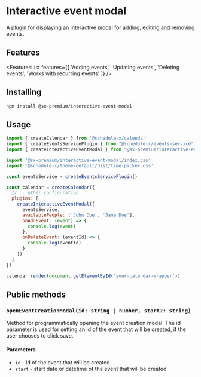 # Interactive event modal

A plugin for displaying an interactive modal for adding, editing and removing events.

## Features



<FeaturesList features={[
  'Adding events',
  'Updating events',
  'Deleting events',
  'Works with recurring events'
]} />

## Installing

```bash copy
npm install @sx-premium/interactive-event-modal
```

## Usage

```js
import { createCalendar } from '@schedule-x/calendar'
import { createEventsServicePlugin } from "@schedule-x/events-service";
import { createInteractiveEventModal } from "@sx-premium/interactive-event-modal";

import '@sx-premium/interactive-event-modal/index.css'
import '@schedule-x/theme-default/dist/time-picker.css'

const eventsService = createEventsServicePlugin()

const calendar = createCalendar({
  // ...other configuration
  plugins: [
    createInteractiveEventModal({
      eventsService,
      availablePeople: ['John Doe', 'Jane Doe'],
      onAddEvent: (event) => {
        console.log(event)
      },
      onDeleteEvent: (eventId) => {
        console.log(eventId)
      }
    })
  ]
})

calendar.render(document.getElementById('your-calendar-wrapper'))
```

## Public methods

### `openEventCreationModal(id: string | number, start?: string)`

Method for programmatically opening the event creation modal. The id parameter is used for setting an id of the event that will be created, if the user chooses to click save.

#### Parameters
- `id` - id of the event that will be created
- `start` - start date or datetime of the event that will be created

